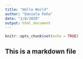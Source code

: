 ```yaml
---
title: "Hello World"
author: "Daniela Peña"
date: "2/8/2020"
output: html_document
---
```


```r
knitr::opts_chunk$set(echo = TRUE)
```

## This is a markdown file
